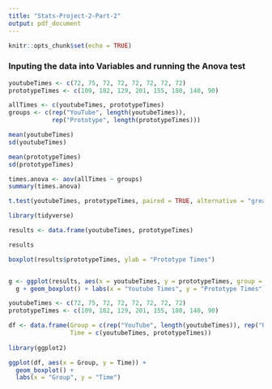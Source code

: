 ```yaml
---
title: "Stats-Project-2-Part-2"
output: pdf_document
---
```


```r
knitr::opts_chunk$set(echo = TRUE)
```

### Inputing the data into Variables and running the Anova test

```r
youtubeTimes <- c(72, 75, 72, 72, 72, 72, 72, 72)
prototypeTimes <- c(109, 182, 129, 201, 155, 180, 140, 90)

allTimes <- c(youtubeTimes, prototypeTimes)
groups <- c(rep("YouTube", length(youtubeTimes)), 
            rep("Prototype", length(prototypeTimes)))

mean(youtubeTimes)
sd(youtubeTimes)

mean(prototypeTimes)
sd(prototypeTimes)

```


```r
times.anova <- aov(allTimes ~ groups)
summary(times.anova)
```


```r

t.test(youtubeTimes, prototypeTimes, paired = TRUE, alternative = "greater", conf.level = 0.95)

```


```r
library(tidyverse)

results <- data.frame(youtubeTimes, prototypeTimes)

results

boxplot(results$prototypeTimes, ylab = "Prototype Times")


g <- ggplot(results, aes(x = youtubeTimes, y = prototypeTimes, group = youtubeTimes))
  g + geom_boxplot() + labs(x = "Youtube Times", y = "Prototype Times")

```


```r
youtubeTimes <- c(72, 75, 72, 72, 72, 72, 72, 72)
prototypeTimes <- c(109, 182, 129, 201, 155, 180, 140, 90)

df <- data.frame(Group = c(rep("YouTube", length(youtubeTimes)), rep("Prototype", length(prototypeTimes))),
                 Time = c(youtubeTimes, prototypeTimes))
                 
library(ggplot2)

ggplot(df, aes(x = Group, y = Time)) +
  geom_boxplot() +
  labs(x = "Group", y = "Time")                 
                 
```